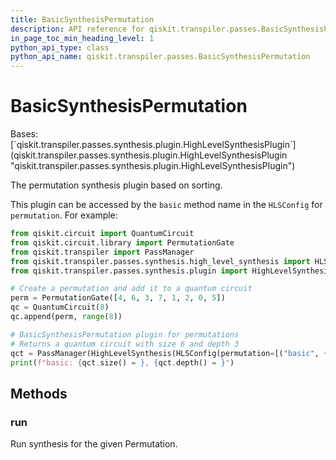 ```yaml
---
title: BasicSynthesisPermutation
description: API reference for qiskit.transpiler.passes.BasicSynthesisPermutation
in_page_toc_min_heading_level: 1
python_api_type: class
python_api_name: qiskit.transpiler.passes.BasicSynthesisPermutation
---
```


# BasicSynthesisPermutation

<Class id="qiskit.transpiler.passes.BasicSynthesisPermutation" github="https://github.com/qiskit/qiskit/tree/stable/0.23/qiskit/transpiler/passes/synthesis/high_level_synthesis.py" signature="BasicSynthesisPermutation">
  Bases: [`qiskit.transpiler.passes.synthesis.plugin.HighLevelSynthesisPlugin`](qiskit.transpiler.passes.synthesis.plugin.HighLevelSynthesisPlugin "qiskit.transpiler.passes.synthesis.plugin.HighLevelSynthesisPlugin")

  The permutation synthesis plugin based on sorting.

  This plugin can be accessed by the `basic` method name in the `HLSConfig` for `permutation`. For example:

  ```python
  from qiskit.circuit import QuantumCircuit
  from qiskit.circuit.library import PermutationGate
  from qiskit.transpiler import PassManager
  from qiskit.transpiler.passes.synthesis.high_level_synthesis import HLSConfig, HighLevelSynthesis
  from qiskit.transpiler.passes.synthesis.plugin import HighLevelSynthesisPluginManager

  # Create a permutation and add it to a quantum circuit
  perm = PermutationGate([4, 6, 3, 7, 1, 2, 0, 5])
  qc = QuantumCircuit(8)
  qc.append(perm, range(8))

  # BasicSynthesisPermutation plugin for permutations
  # Returns a quantum circuit with size 6 and depth 3
  qct = PassManager(HighLevelSynthesis(HLSConfig(permutation=[("basic", {})]))).run(qc)
  print(f"basic: {qct.size() = }, {qct.depth() = }")
  ```

  ## Methods

  ### run

  <Function id="qiskit.transpiler.passes.BasicSynthesisPermutation.run" signature="BasicSynthesisPermutation.run(high_level_object, **options)">
    Run synthesis for the given Permutation.
  </Function>
</Class>

